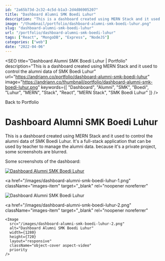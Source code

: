 ```yaml
---
id: "2a65b73d-2c32-4c5d-b1a3-2d4d86905207"
title: "Dashboard Alumni SMK Boedi Luhur"
description: "This is a dashboard created using MERN Stack and it used to control the alumni data of SMK Boedi Luhur"
image: "/thumbnail/portfolio/dashboard-alumni-smk-boedi-luhur.png"
slug: "dashboard-alumni-smk-boedi-luhur"
url: "/portfolio/dashboard-alumni-smk-boedi-luhur"
tags: ["React", "MongoDB", "Express", "NodeJS"]
categories: ["web"]
date: "2022-04-06"
---
```



<SEO
  title="Dashboard Alumni SMK Boedi Luhur | Portfolio"
  description="This is a dashboard created using MERN Stack and it used to control the alumni data of SMK Boedi Luhur"
  url="https://andriann.co/portfolio/dashboard-alumni-smk-boedi-luhur"
  image="https://andriann.co/thumbnail/portfolio/dashboard-alumni-smk-boedi-luhur.png"
  keywords={[
    "Dashboard",
    "Alumni",
    "SMK",
    "Boedi",
    "Luhur",
    "MERN",
    "Stack",
    "React",
    "MERN Stack",
    "SMK Boedi Luhur"
  ]}
/>

<Container className="min-h-[400px] fade-up">

<Link href="/portfolio" passHref>
  <a className="text-primary">
    <FiArrowLeft className="inline align-middle text-base mr-2" />
    <span>Back to Portfolio</span>
  </a>
</Link>

<div id="spacer" className="mt-6 block" />

# Dashboard Alumni SMK Boedi Luhur

This is a dashboard created using MERN Stack and it used to control the alumni data of SMK Boedi Luhur. It's a full-stack application that can be used by teacher to manage the alumni data. because it's a private project, some screenshots are blurred.

Some screenshots of the dashboard:

<div className="images-row">
  <a 
    href="/thumbnail/portfolio/dashboard-alumni-smk-boedi-luhur.png"
    className="images-item" 
    target="_blank" 
    rel="noopener noreferrer"
  >
    <Image
      src="/thumbnail/portfolio/dashboard-alumni-smk-boedi-luhur.png"
      alt="Dashboard Alumni SMK Boedi Luhur"
      width={1280}
      height={720}
      layout="responsive"
      className="object-cover aspect-video h-full"
      priority
    />
  </a>

<a
  href="/images/dashboard-alumni-smk-boedi-luhur-1.png"
  className="images-item"
  target="_blank"
  rel="noopener noreferrer"
>
  <Image
    src="/images/dashboard-alumni-smk-boedi-luhur-1.png"
    alt="Dashboard Alumni SMK Boedi Luhur"
    width={1280}
    height={720}
    layout="responsive"
    className="object-cover aspect-video"
    priority
  />
</a>

  <a 
    href="/images/dashboard-alumni-smk-boedi-luhur-2.png" 
    className="images-item" 
    target="_blank" 
    rel="noopener noreferrer"
  >
    <Image
      src="/images/dashboard-alumni-smk-boedi-luhur-2.png"
      alt="Dashboard Alumni SMK Boedi Luhur"
      width={1280}
      height={720}
      layout="responsive"
      className="object-cover aspect-video"
      priority
    />
  </a>
</div>
</Container>
<Footer />
